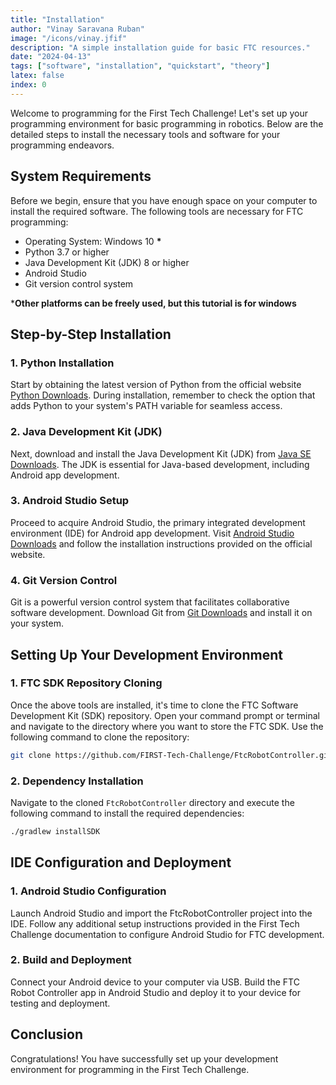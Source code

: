 ```yaml
---
title: "Installation"
author: "Vinay Saravana Ruban"
image: "/icons/vinay.jfif"
description: "A simple installation guide for basic FTC resources."
date: "2024-04-13"
tags: ["software", "installation", "quickstart", "theory"]
latex: false
index: 0
---
```


Welcome to programming for the First Tech Challenge! Let's set up your programming environment for basic programming in robotics. Below are the detailed steps to install the necessary tools and software for your programming endeavors.

## System Requirements

Before we begin, ensure that you have enough space on your computer to install the required software. The following tools are necessary for FTC programming:

- Operating System: Windows 10 **\***
- Python 3.7 or higher
- Java Development Kit (JDK) 8 or higher
- Android Studio
- Git version control system

\***Other platforms can be freely used, but this tutorial is for windows**

## Step-by-Step Installation

### 1. Python Installation

Start by obtaining the latest version of Python from the official website [Python Downloads](https://www.python.org/downloads/). During installation, remember to check the option that adds Python to your system's PATH variable for seamless access.

### 2. Java Development Kit (JDK)

Next, download and install the Java Development Kit (JDK) from [Java SE Downloads](https://www.oracle.com/java/technologies/javase-jdk8-downloads.html). The JDK is essential for Java-based development, including Android app development.

### 3. Android Studio Setup

Proceed to acquire Android Studio, the primary integrated development environment (IDE) for Android app development. Visit [Android Studio Downloads](https://developer.android.com/studio) and follow the installation instructions provided on the official website.

### 4. Git Version Control

Git is a powerful version control system that facilitates collaborative software development. Download Git from [Git Downloads](https://git-scm.com/downloads) and install it on your system.

## Setting Up Your Development Environment

### 1. FTC SDK Repository Cloning

Once the above tools are installed, it's time to clone the FTC Software Development Kit (SDK) repository. Open your command prompt or terminal and navigate to the directory where you want to store the FTC SDK. Use the following command to clone the repository:

```bash
git clone https://github.com/FIRST-Tech-Challenge/FtcRobotController.git
```

### 2. Dependency Installation

Navigate to the cloned ```FtcRobotController``` directory and execute the following command to install the required dependencies:

```bash
./gradlew installSDK
```

## IDE Configuration and Deployment

### 1. Android Studio Configuration

Launch Android Studio and import the FtcRobotController project into the IDE. Follow any additional setup instructions provided in the First Tech Challenge documentation to configure Android Studio for FTC development.

### 2. Build and Deployment

Connect your Android device to your computer via USB. Build the FTC Robot Controller app in Android Studio and deploy it to your device for testing and deployment.

## Conclusion

Congratulations! You have successfully set up your development environment for programming in the First Tech Challenge.
